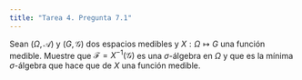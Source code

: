 ```yaml
---
title: "Tarea 4. Pregunta 7.1"
---
```


Sean $(\Omega,\mathscr{A})$ y $(G,\mathscr{G})$ dos espacios medibles y $X:\Omega \longmapsto G$ una función medible. Muestre que $\mathscr{F} = X^{-1}(\mathscr{G})$ es una $\sigma$-álgebra en $\Omega$ y que es la mínima $\sigma$-álgebra que hace que de $X$ una función medible.
